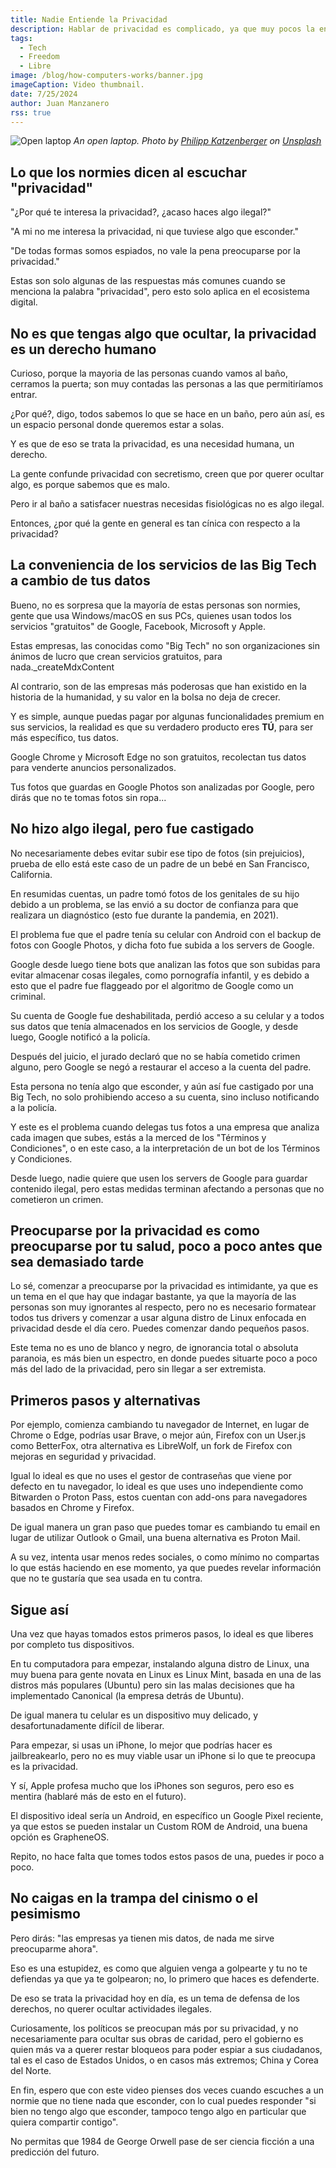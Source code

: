```yaml
---
title: Nadie Entiende la Privacidad
description: Hablar de privacidad es complicado, ya que muy pocos la entienden.
tags:
  - Tech
  - Freedom
  - Libre
image: /blog/how-computers-works/banner.jpg
imageCaption: Video thumbnail.
date: 7/25/2024
author: Juan Manzanero
rss: true
---
```


![Open laptop](@/assets/blog/how-computers-works/banner.jpg) _An open laptop.
Photo by
[Philipp Katzenberger](https://unsplash.com/@fantasyflip?utm_source=unsplash&utm_medium=referral&utm_content=creditCopyText')
on
[Unsplash](https://unsplash.com/photos/iIJrUoeRoCQ?utm_source=unsplash&utm_medium=referral&utm_content=creditCopyText)_

## Lo que los normies dicen al escuchar "privacidad"

"¿Por qué te interesa la privacidad?, ¿acaso haces algo ilegal?"

"A mi no me interesa la privacidad, ni que tuviese algo que esconder."

"De todas formas somos espiados, no vale la pena preocuparse por la privacidad."

Estas son solo algunas de las respuestas más comunes cuando se menciona la
palabra "privacidad", pero esto solo aplica en el ecosistema digital.

## No es que tengas algo que ocultar, la privacidad es un derecho humano

Curioso, porque la mayoria de las personas cuando vamos al baño, cerramos la
puerta; son muy contadas las personas a las que permitiríamos entrar.

¿Por qué?, digo, todos sabemos lo que se hace en un baño, pero aún así, es un
espacio personal donde queremos estar a solas.

Y es que de eso se trata la privacidad, es una necesidad humana, un derecho.

La gente confunde privacidad con secretismo, creen que por querer ocultar algo,
es porque sabemos que es malo.

Pero ir al baño a satisfacer nuestras necesidas fisiológicas no es algo ilegal.

Entonces, ¿por qué la gente en general es tan cínica con respecto a la
privacidad?

## La conveniencia de los servicios de las Big Tech a cambio de tus datos

Bueno, no es sorpresa que la mayoría de estas personas son normies, gente que
usa Windows/macOS en sus PCs, quienes usan todos los servicios "gratuitos" de
Google, Facebook, Microsoft y Apple.

Estas empresas, las conocidas como "Big Tech" no son organizaciones sin ánimos
de lucro que crean servicios gratuitos, para nada.\_createMdxContent

Al contrario, son de las empresas más poderosas que han existido en la historia
de la humanidad, y su valor en la bolsa no deja de crecer.

Y es simple, aunque puedas pagar por algunas funcionalidades premium en sus
servicios, la realidad es que su verdadero producto eres **TÚ**, para ser más
específico, tus datos.

Google Chrome y Microsoft Edge no son gratuitos, recolectan tus datos para
venderte anuncios personalizados.

Tus fotos que guardas en Google Photos son analizadas por Google, pero dirás que
no te tomas fotos sin ropa...

## No hizo algo ilegal, pero fue castigado

No necesariamente debes evitar subir ese tipo de fotos (sin prejuicios), prueba
de ello está este caso de un padre de un bebé en San Francisco, California.

En resumidas cuentas, un padre tomó fotos de los genitales de su hijo debido a
un problema, se las envió a su doctor de confianza para que realizara un
diagnóstico (esto fue durante la pandemia, en 2021).

El problema fue que el padre tenía su celular con Android con el backup de fotos
con Google Photos, y dicha foto fue subida a los servers de Google.

Google desde luego tiene bots que analizan las fotos que son subidas para evitar
almacenar cosas ilegales, como pornografía infantil, y es debido a esto que el
padre fue flaggeado por el algoritmo de Google como un criminal.

Su cuenta de Google fue deshabilitada, perdió acceso a su celular y a todos sus
datos que tenía almacenados en los servicios de Google, y desde luego, Google
notificó a la policía.

Después del juicio, el jurado declaró que no se había cometido crimen alguno,
pero Google se negó a restaurar el acceso a la cuenta del padre.

Esta persona no tenía algo que esconder, y aún así fue castigado por una Big
Tech, no solo prohibiendo acceso a su cuenta, sino incluso notificando a la
policía.

Y este es el problema cuando delegas tus fotos a una empresa que analiza cada
imagen que subes, estás a la merced de los "Términos y Condiciones", o en este
caso, a la interpretación de un bot de los Términos y Condiciones.

Desde luego, nadie quiere que usen los servers de Google para guardar contenido
ilegal, pero estas medidas terminan afectando a personas que no cometieron un
crimen.

## Preocuparse por la privacidad es como preocuparse por tu salud, poco a poco antes que sea demasiado tarde

Lo sé, comenzar a preocuparse por la privacidad es intimidante, ya que es un
tema en el que hay que indagar bastante, ya que la mayoría de las personas son
muy ignorantes al respecto, pero no es necesario formatear todos tus drivers y
comenzar a usar alguna distro de Linux enfocada en privacidad desde el día cero.
Puedes comenzar dando pequeños pasos.

Este tema no es uno de blanco y negro, de ignorancia total o absoluta paranoia,
es más bien un espectro, en donde puedes situarte poco a poco más del lado de la
privacidad, pero sin llegar a ser extremista.

## Primeros pasos y alternativas

Por ejemplo, comienza cambiando tu navegador de Internet, en lugar de Chrome o
Edge, podrías usar Brave, o mejor aún, Firefox con un User.js como BetterFox,
otra alternativa es LibreWolf, un fork de Firefox con mejoras en seguridad y
privacidad.

Igual lo ideal es que no uses el gestor de contraseñas que viene por defecto en
tu navegador, lo ideal es que uses uno independiente como Bitwarden o Proton
Pass, estos cuentan con add-ons para navegadores basados en Chrome y Firefox.

De igual manera un gran paso que puedes tomar es cambiando tu email en lugar de
utilizar Outlook o Gmail, una buena alternativa es Proton Mail.

A su vez, intenta usar menos redes sociales, o como mínimo no compartas lo que
estás haciendo en ese momento, ya que puedes revelar información que no te
gustaría que sea usada en tu contra.

## Sigue así

Una vez que hayas tomados estos primeros pasos, lo ideal es que liberes por
completo tus dispositivos.

En tu computadora para empezar, instalando alguna distro de Linux, una muy buena
para gente novata en Linux es Linux Mint, basada en una de las distros más
populares (Ubuntu) pero sin las malas decisiones que ha implementado Canonical
(la empresa detrás de Ubuntu).

De igual manera tu celular es un dispositivo muy delicado, y desafortunadamente
difícil de liberar.

Para empezar, si usas un iPhone, lo mejor que podrías hacer es jailbreakearlo,
pero no es muy viable usar un iPhone si lo que te preocupa es la privacidad.

Y sí, Apple profesa mucho que los iPhones son seguros, pero eso es mentira
(hablaré más de esto en el futuro).

El dispositivo ideal sería un Android, en específico un Google Pixel reciente,
ya que estos se pueden instalar un Custom ROM de Android, una buena opción es
GrapheneOS.

Repito, no hace falta que tomes todos estos pasos de una, puedes ir poco a poco.

## No caigas en la trampa del cinismo o el pesimismo

Pero dirás: "las empresas ya tienen mis datos, de nada me sirve preocuparme
ahora".

Eso es una estupidez, es como que alguien venga a golpearte y tu no te defiendas
ya que ya te golpearon; no, lo primero que haces es defenderte.

De eso se trata la privacidad hoy en día, es un tema de defensa de los derechos,
no querer ocultar actividades ilegales.

Curiosamente, los políticos se preocupan más por su privacidad, y no
necesariamente para ocultar sus obras de caridad, pero el gobierno es quien más
va a querer restar bloqueos para poder espiar a sus ciudadanos, tal es el caso
de Estados Unidos, o en casos más extremos; China y Corea del Norte.

En fin, espero que con este video pienses dos veces cuando escuches a un normie
que no tiene nada que esconder, con lo cual puedes responder "si bien no tengo
algo que esconder, tampoco tengo algo en particular que quiera compartir
contigo".

No permitas que 1984 de George Orwell pase de ser ciencia ficción a una
predicción del futuro.
